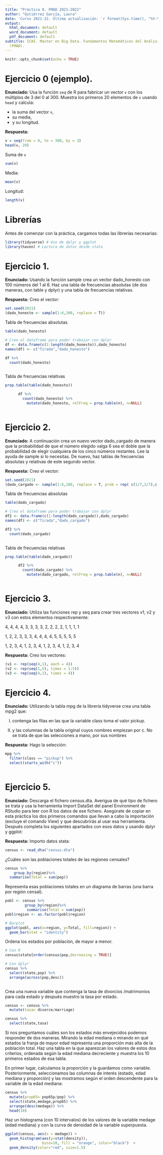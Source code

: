 ```yaml
---
title: "Práctica 0. FMAD 2021-2022"
author: "Gutiérrez García, Laura"
date: 'Curso 2021-22. Última actualización: `r format(Sys.time(), "%Y-%m-%d")`'
output:
  html_document: default
  word_document: default
  pdf_document: default
subtitle: ICAI. Master en Big Data. Fundamentos Matemáticos del Análisis de Datos
  (FMAD).
---
```


```r
knitr::opts_chunk$set(echo = TRUE)
```

# Ejercicio 0 (ejemplo).

**Enunciado:** Usa la función `seq` de R para fabricar un vector `v` con los múltiplos de 3 del 0 al 300. Muestra los primeros 20 elementos de `v` usando `head` y calcula:

+ la suma del vector `v`,
+ su media,
+ y su longitud.

**Respuesta:**

```r
v = seq(from = 0, to = 300, by = 3)
head(v, 20)
```

Suma de `v`
```r
sum(v)
```

Media:
```r
mean(v)
```

Longitud:
```r
length(v)
```

# Librerías

Antes de comenzar con la práctica, cargamos todas las librerías necesarias:

```r
library(tidyverse) # Uso de dplyr y ggplot
library(haven) # Lectura de datos desde stata

```


# Ejercicio 1.

**Enunciado:** Usando la función sample crea un vector dado_honesto con 100 números del 1 al 6.
Haz una tabla de frecuencias absolutas (de dos maneras, con table y dplyr) y una
tabla de frecuencias relativas.


**Respuesta:**
Creo el vector:
```r
set.seed(2021)
(dado_honesto <- sample(1:6,100, replace = T))
```
Tabla de frecuencias absolutas
```r
table(dado_honesto)

# Creo el dataframe para poder trabajar con dplyr
df <- data.frame(c(1:length(dado_honesto)),dado_honesto)
names(df) <- c("Tirada","dado_honesto")

df %>% 
  count(dado_honesto)
  
```
Tabla de frecuencias relativas
```r
prop.table(table(dado_honesto))

      df %>% 
        count(dado_honesto) %>%
          mutate(dado_honesto, relFreq = prop.table(n), n=NULL)
  
```
# Ejercicio 2.

**Enunciado:** A continuación crea un nuevo vector dado_cargado de manera que la probabilidad de
que el número elegido valga 6 sea el doble que la probabilidad de elegir cualquiera de
los cinco números restantes. Lee la ayuda de sample si lo necesitas. De nuevo, haz
tablas de frecuencias absolutas y relativas de este segundo vector.


**Respuesta:**
Creo el vector:
```r
set.seed(2021)
(dado_cargado <- sample(1:6,100, replace = T, prob = rep( c(1/7,2/7),c(5,1))))
```
Tabla de frecuencias absolutas
```r
table(dado_cargado)

# Creo el dataframe para poder trabajar con dplyr
df2 <- data.frame(c(1:length(dado_cargado)),dado_cargado)
names(df) <- c("Tirada","dado_cargado")

df2 %>% 
  count(dado_cargado)
  
```
Tabla de frecuencias relativas
```r
prop.table(table(dado_cargado))

      df2 %>% 
        count(dado_cargado) %>%
          mutate(dado_cargado, relFreq = prop.table(n), n=NULL)
  
```

# Ejercicio 3.

**Enunciado:** Utiliza las funciones rep y seq para crear tres vectores v1, v2 y v3 con estos
elementos respectivamente:

4, 4, 4, 4, 3, 3, 3, 3, 2, 2, 2, 2, 1, 1, 1, 1

1, 2, 2, 3, 3, 3, 4, 4, 4, 4, 5, 5, 5, 5, 5

1, 2, 3, 4, 1, 2, 3, 4, 1, 2, 3, 4, 1, 2, 3, 4


**Respuesta:**
Creo los vectores:
```r
(v1 <- rep(seq(4,1), each = 4))
(v2 <- rep(seq(1,5), times = 1:5))
(v3 <- rep(seq(4,1), times = 4))
```
# Ejercicio 4.

**Enunciado:** Utilizando la tabla mpg de la librería tidyverse crea una tabla mpg2 que:

I) contenga las filas en las que la variable class toma el valor pickup.

II) y las columnas de la tabla original cuyos nombres empiezan por c. No se trata de que las
selecciones a mano, por sus nombres

**Respuesta:**
Hago la selección:
```r
mpg %>% 
  filter(class == "pickup") %>% 
  select(starts_with("c"))  
  
```
# Ejercicio 5.

**Enunciado:** Descarga el fichero census.dta. Averigua de qué tipo de fichero se trata y usa la
herramienta Import DataSet del panel Environment de RStudio para leer con R los
datos de ese fichero. Asegúrate de copiar en esta práctica los dos primeros comandos
que llevan a cabo la importación (excluye el comando View) y que descubrirás al usar
esa herramienta. Después completa los siguientes apartados con esos datos y usando
dplyr y ggplot:

**Respuesta:**
Importo datos stata:
```r
census <- read_dta("census.dta")
```

¿Cuáles son las poblaciones totales de las regiones censales?

```r
census %>% 
    group_by(region)%>% 
  summarise(Total = sum(pop))

```
Representa esas poblaciones totales en un diagrama de barras (una barra por región
censal).
```r
pobl <- census %>% 
         group_by(region)%>% 
          summarise(Total = sum(pop))
pobl$region <- as.factor(pobl$region)

# Barplot
ggplot(pobl, aes(x=region, y=Total, fill=region)) + 
  geom_bar(stat = "identity")


```

Ordena los estados por población, de mayor a menor.

```r
# Con R
census$state[order(census$pop,decreasing = TRUE)]

# Con dplyr
census %>% 
  select(state,pop) %>% 
  arrange(across(pop,desc))
  
```
Crea una nueva variable que contenga la tasa de divorcios /matrimonios para cada estado y después muestro la tasa por estado.

```r
census <- census %>% 
  mutate(tasa= divorce/marriage) 

census %>% 
  select(state,tasa)

```
Si nos preguntamos cuáles son los estados más envejecidos podemos responder de dos maneras. Mirando la edad mediana o mirando en qué estados la franja de mayor edad representa una proporción más alta de la población total. Haz una tabla en la que aparezcan los valores de estos dos criterios, ordenada según la edad mediana decreciente y muestra los 10 primeros estados de esa tabla.

En primer lugar, calculamos la proporción y la guardamos como variable. Posteriormente, seleccionamos las columnas de interés (estado, edad mediana y proporción) y las mostramos según el orden descendente para la variable de la edad mediana:

```r
census %>% 
  mutate(prop65= pop65p/pop) %>% 
  select(state,medage,prop65) %>% 
  arrange(desc(medage)) %>% 
  head(10)

```
Haz un histograma (con 10 intervalos) de los valores de la variable medage (edad mediana) y con la curva de densidad de la variable superpuesta.

```r

ggplot(census, aes(x = medage)) + 
  geom_histogram(aes(y=stat(density)), 
                 bins=10, fill = "orange", color="black")  + 
  geom_density(color="red", size=1.5)
```


